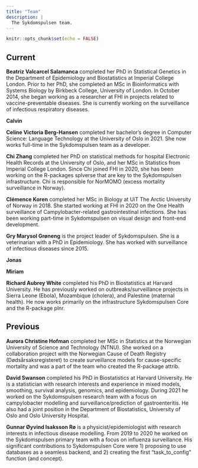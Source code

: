 ```yaml
---
title: "Team"
description: |
  The Sykdomspulsen team.
---
```


```r
knitr::opts_chunk$set(echo = FALSE)
```

## Current

**Beatriz Valcarcel Salamanca** completed her PhD in Statistical Genetics in the Department of Epidemiology and Biostatistics at Imperial College London. Prior to her PhD, she completed an MSc in Bioinformatics with Systems Biology by Birkbeck College, University of London. In October 2014, she began working as a researcher at FHI in projects related to vaccine-preventable diseases. She is currently working on the surveillance of infectious respiratory diseases.

**Calvin**

**Celine Victoria Berg-Hansen** completed her bachelor's degree in Computer Science: Language Technology at the University of Oslo in 2021. She now works full-time in the Sykdomspulsen team as a developer.

**Chi Zhang** completed her PhD on statistical methods for hospital Electronic Health Records at the University of Oslo, and her MSc in Statistics from Imperial College London. Since Chi joined FHI in 2020, she has been working on the R-packages splverse that are key to the Sykdomspulsen infrastructure. Chi is responsible for NorMOMO (excess mortality surveillance in Norway).

**Clémence Koren** completed her MSc in Biology at UiT The Arctic University of Norway in 2018. She started working at FHI in 2020 on the One Health surveillance of Campylobacter-related gastrointestinal infections. She has been working part-time in Sykdomspulsen on visual design and front-end development.

**Gry Marysol Grøneng** is the project leader of Sykdomspulsen. She is a veterinarian with a PhD in Epidemiology. She has worked with surveillance of infectious diseases since 2015.

**Jonas**

**Miriam**

**Richard Aubrey White** completed his PhD in Biostatistics at Harvard University. He has previously worked on outbreaks/surveillance projects in Sierra Leone (Ebola), Mozambique (cholera), and Palestine (maternal health). He now works primarily on the infrastructure Sykdomspulsen Core and the R-package plnr.

## Previous

**Aurora Christine Hofman** completed her MSc in Statistics at the Norwegian University of Science and Technology (NTNU). She worked on a collaboration project with the Norwegian Cause of Death Registry (Dødsårsaksregisteret) to create surveillance models for cause-specific mortality and was a part of the team who created the R-package attrib.

**David Swanson** completed his PhD in Biostatistics at Harvard University. He is a statistician with research interests and experience in mixed models, smoothing, survival analysis, genomics, and epidemiology. During 2021 he worked on the Sykdomspulsen research team with a focus on campylobacter modelling and surveillance/prediction of gastroenteritis. He also had a joint position in the Department of Biostatistics, University of Oslo and Oslo University Hospital.

**Gunnar Øyvind Isaksson Rø** is a physicist/epidemiologist with research interests in infectious disease modelling. From 2019 to 2020 he worked on the Sykdomspulsen primary team with a focus on influenza surveillance. His significant contributions to Sykdomspulsen Core were 1) proposing to use databases as a seamless backend, and 2) creating the first "task_to_config" function (and concept).


